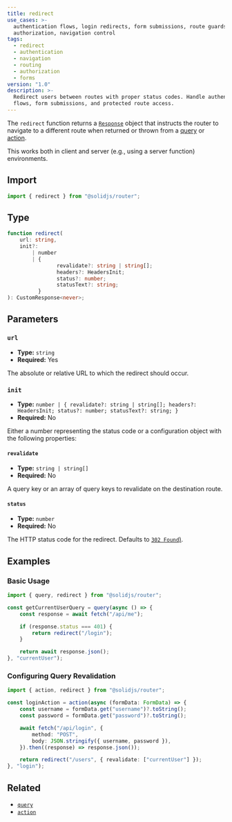 ```yaml
---
title: redirect
use_cases: >-
  authentication flows, login redirects, form submissions, route guards, user
  authorization, navigation control
tags:
  - redirect
  - authentication
  - navigation
  - routing
  - authorization
  - forms
version: "1.0"
description: >-
  Redirect users between routes with proper status codes. Handle authentication
  flows, form submissions, and protected route access.
---
```


The `redirect` function returns a [`Response`](https://developer.mozilla.org/en-US/docs/Web/API/Response) object that instructs the router to navigate to a different route when returned or thrown from a [query](/solid-router/reference/data-apis/query) or [action](/solid-router/concepts/actions).

This works both in client and server (e.g., using a server function) environments.

## Import

```ts
import { redirect } from "@solidjs/router";
```

## Type

```ts
function redirect(
	url: string,
	init?:
		| number
		| {
				revalidate?: string | string[];
				headers?: HeadersInit;
				status?: number;
				statusText?: string;
		  }
): CustomResponse<never>;
```

## Parameters

### `url`

- **Type:** `string`
- **Required:** Yes

The absolute or relative URL to which the redirect should occur.

### `init`

- **Type:** `number | { revalidate?: string | string[]; headers?: HeadersInit; status?: number; statusText?: string; }`
- **Required:** No

Either a number representing the status code or a configuration object with the following properties:

#### `revalidate`

- **Type:** `string | string[]`
- **Required:** No

A query key or an array of query keys to revalidate on the destination route.

#### `status`

- **Type:** `number`
- **Required:** No

The HTTP status code for the redirect.
Defaults to [`302 Found`)](https://developer.mozilla.org/en-US/docs/Web/HTTP/Reference/Status/302).

## Examples

### Basic Usage

```ts
import { query, redirect } from "@solidjs/router";

const getCurrentUserQuery = query(async () => {
	const response = await fetch("/api/me");

	if (response.status === 401) {
		return redirect("/login");
	}

	return await response.json();
}, "currentUser");
```

### Configuring Query Revalidation

```ts
import { action, redirect } from "@solidjs/router";

const loginAction = action(async (formData: FormData) => {
	const username = formData.get("username")?.toString();
	const password = formData.get("password")?.toString();

	await fetch("/api/login", {
		method: "POST",
		body: JSON.stringify({ username, password }),
	}).then((response) => response.json());

	return redirect("/users", { revalidate: ["currentUser"] });
}, "login");
```

## Related

- [`query`](/solid-router/reference/data-apis/query)
- [`action`](/solid-router/reference/data-apis/action)

